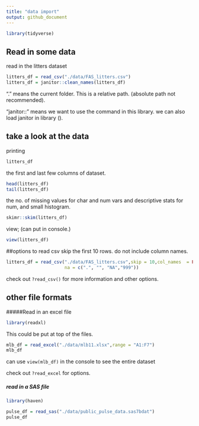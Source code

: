 ```yaml
---
title: "data import"
output: github_document
---
```


```r
library(tidyverse)
```

## Read in some data

read in the litters dataset

```r
litters_df = read_csv("./data/FAS_litters.csv")
litters_df = janitor::clean_names(litters_df)
```
 "." means the current folder. This is a relative path. (absolute path not recommended).
 
 "janitor::" means we want to use the command in this library. we can also load janitor in library ().
 
 
## take a look at the data

printing
```r
litters_df
```

the first and last few columns of dataset.
```r
head(litters_df)
tail(litters_df)
```


the no. of missing values for char and num vars and descriptive stats for num, and small histogram.
```r
skimr::skim(litters_df)
```

view; (can put in console.)
```r
view(litters_df)
```


##options to read csv
skip the first 10 rows. do not include column names. 
```r
litters_df = read_csv("./data/FAS_litters.csv",skip = 10,col_names  = FALSE, 
                      na = c(".", "", "NA","999"))
```

check out `?read_csv()` for more information and other options.

## other file formats

#####Read in an excel file

```r
library(readxl)
```
This could be put at top of the files.



```r
mlb_df = read_excel("./data/mlb11.xlsx",range = "A1:F7")
mlb_df
```
can use `view(mlb_df)` in the console to see the entire dataset

check out `?read_excel` for options.

##### read in a SAS file

```r
library(haven)
```

```r
pulse_df = read_sas("./data/public_pulse_data.sas7bdat")
pulse_df
```

